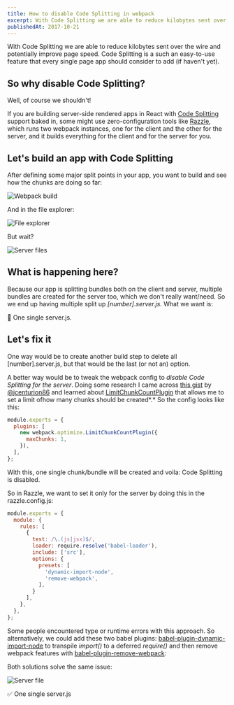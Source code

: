 ```yaml
---
title: How to disable Code Splitting in webpack
excerpt: With Code Splitting we are able to reduce kilobytes sent over the wire and potentially improve page speed. Code Splitting is a such an easy-to-use feature that every single page app should consider to add (if haven't yet).
publishedAt: 2017-10-21
---
```


With Code Splitting we are able to reduce kilobytes sent over the wire and potentially improve page speed. Code Splitting is a such an easy-to-use feature that every single page app should consider to add (if haven't yet).

## So why disable Code Splitting?

Well, of course we shouldn't!

If you are building server-side rendered apps in React with [Code Splitting](https://webpack.js.org/guides/code-splitting/) support baked in, some might use zero-configuration tools like [Razzle](https://github.com/jaredpalmer/razzle), which runs two webpack instances, one for the client and the other for the server, and it builds everything for the client and for the server for you.

## Let's build an app with Code Splitting

After defining some major split points in your app, you want to build and see how the chunks are doing so far:

<Image src="/images/how-to-disable-code-splitting-in-webpack/build.png" width={800} height={619} alt="Webpack build" />

And in the file explorer:

<Image
  src="/images/how-to-disable-code-splitting-in-webpack/file-explorer.png"
  width={690}
  height={1408}
  alt="File explorer"
/>

But wait?

<Image
  src="/images/how-to-disable-code-splitting-in-webpack/server-files.png"
  width={694}
  height={1014}
  alt="Server files"
/>

## What is happening here?

Because our app is splitting bundles both on the client and server, multiple bundles are created for the server too, which we don't really want/need. So we end up having multiple split up _\[number\]_._server.js._ What we want is:

📝 One single server.js.

## Let's fix it

One way would be to create another build step to delete all \[number\].server.js, but that would be the last (or not an) option.

A better way would be to tweak the webpack config to _disable Code Splitting for the server_. Doing some research I came across [this gist](https://gist.github.com/jcenturion/892c718abce234243a156255f8f52468) by [@jcenturion86](https://twitter.com/jcenturion86) and learned about [LimitChunkCountPlugin](https://webpack.js.org/plugins/limit-chunk-count-plugin) that allows me to set a limit ofhow many chunks should be created*.* So the config looks like this:

```js
module.exports = {
  plugins: [
    new webpack.optimize.LimitChunkCountPlugin({
      maxChunks: 1,
    }),
  ],
};
```

With this, one single chunk/bundle will be created and voila: Code Splitting is disabled.

So in Razzle, we want to set it only for the server by doing this in the razzle.config.js:

```js
module.exports = {
  module: {
    rules: [
      {
        test: /\.(js|jsx)$/,
        loader: require.resolve('babel-loader'),
        include: ['src'],
        options: {
          presets: [
            'dynamic-import-node',
            'remove-webpack',
          ],
        }
      ],
    },
  },
};
```

Some people encountered type or runtime errors with this approach. So alternatively, we could add these two babel plugins: [babel-plugin-dynamic-import-node](https://github.com/airbnb/babel-plugin-dynamic-import-node) to transpile _import()_ to a deferred _require()_ and then remove webpack features with [babel-plugin-remove-webpack](https://github.com/knpwrs/babel-plugin-remove-webpack):

Both solutions solve the same issue:

<Image
  src="/images/how-to-disable-code-splitting-in-webpack/server-file.png"
  width={546}
  height={258}
  alt="Server file"
/>

✅ One single server.js
